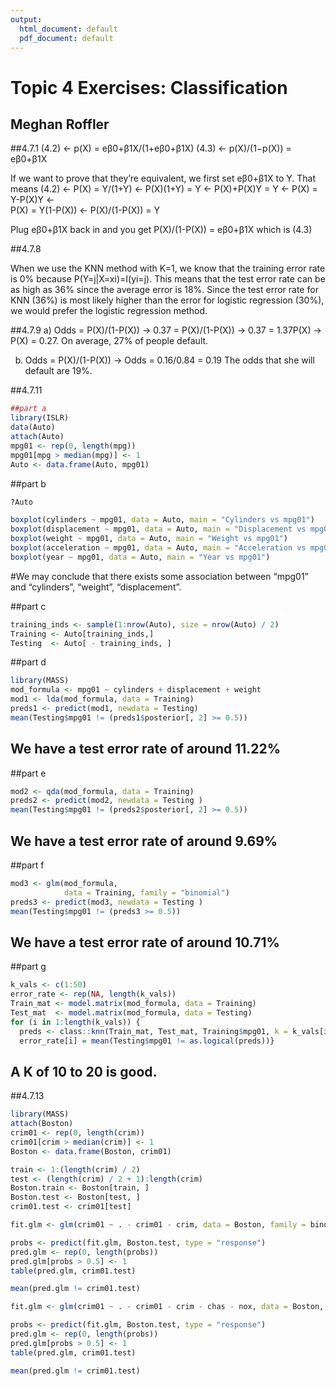 ```yaml
---
output:
  html_document: default
  pdf_document: default
---
```

# Topic 4 Exercises: Classification
## Meghan Roffler

##4.7.1
(4.2) <- p(X) = eβ0+β1X/(1+eβ0+β1X)
(4.3) <- p(X)/(1−p(X)) = eβ0+β1X

If we want to prove that they're equivalent, we first set eβ0+β1X to Y. 
That means 
(4.2) <-  P(X) = Y/(1+Y)  <-  P(X)(1+Y) = Y  <-  P(X)+P(X)Y = Y  <-  P(X) = Y-P(X)Y  <-  
P(X) = Y(1-P(X))  <-  P(X)/(1-P(X)) = Y

Plug eβ0+β1X back in and you get P(X)/(1-P(X)) = eβ0+β1X which is (4.3)


##4.7.8

When we use the KNN method with K=1, we know that the training error rate is 0% because P(Y=j|X=xi)=I(yi=j). This means that the test error rate can be as high as 36% since the average error is 18%. Since the test error rate for KNN (36%) is most likely higher than the error for logistic regression (30%), we would prefer the logistic regression method. 
 
 
##4.7.9
a) Odds = P(X)/(1-P(X))  ->  0.37 = P(X)/(1-P(X))  ->  0.37 = 1.37P(X)  -> P(X) = 0.27. 
On average, 27% of people default. 

b) Odds = P(X)/(1-P(X))  ->  Odds = 0.16/0.84 = 0.19
The odds that she will default are 19%. 

##4.7.11

```r
##part a
library(ISLR)
data(Auto)
attach(Auto)
mpg01 <- rep(0, length(mpg))
mpg01[mpg > median(mpg)] <- 1
Auto <- data.frame(Auto, mpg01)
```
##part b

```r
?Auto 

boxplot(cylinders ~ mpg01, data = Auto, main = "Cylinders vs mpg01")
boxplot(displacement ~ mpg01, data = Auto, main = "Displacement vs mpg01")
boxplot(weight ~ mpg01, data = Auto, main = "Weight vs mpg01")
boxplot(acceleration ~ mpg01, data = Auto, main = "Acceleration vs mpg01")
boxplot(year ~ mpg01, data = Auto, main = "Year vs mpg01")
```
#We may conclude that there exists some association between “mpg01” and “cylinders”, “weight”, “displacement”. 

##part c
```r
training_inds <- sample(1:nrow(Auto), size = nrow(Auto) / 2)
Training <- Auto[training_inds,]
Testing  <- Auto[ - training_inds, ]
```

##part d
```r
library(MASS)
mod_formula <- mpg01 ~ cylinders + displacement + weight
mod1 <- lda(mod_formula, data = Training)
preds1 <- predict(mod1, newdata = Testing)
mean(Testing$mpg01 != (preds1$posterior[, 2] >= 0.5))
```
## We have a test error rate of around 11.22%

##part e
```r
mod2 <- qda(mod_formula, data = Training)
preds2 <- predict(mod2, newdata = Testing )
mean(Testing$mpg01 != (preds2$posterior[, 2] >= 0.5))
```
## We have a test error rate of around 9.69%

##part f
```r
mod3 <- glm(mod_formula, 
            data = Training, family = "binomial")
preds3 <- predict(mod3, newdata = Testing )
mean(Testing$mpg01 != (preds3 >= 0.5))
```
## We have a test error rate of around 10.71%

##part g
```r
k_vals <- c(1:50)
error_rate <- rep(NA, length(k_vals))
Train_mat <- model.matrix(mod_formula, data = Training)
Test_mat  <- model.matrix(mod_formula, data = Testing)
for (i in 1:length(k_vals)) {
  preds <- class::knn(Train_mat, Test_mat, Training$mpg01, k = k_vals[i])
  error_rate[i] = mean(Testing$mpg01 != as.logical(preds))}
```

## A K of 10 to 20 is good.

##4.7.13

```r
library(MASS)
attach(Boston)
crim01 <- rep(0, length(crim))
crim01[crim > median(crim)] <- 1
Boston <- data.frame(Boston, crim01)

train <- 1:(length(crim) / 2)
test <- (length(crim) / 2 + 1):length(crim)
Boston.train <- Boston[train, ]
Boston.test <- Boston[test, ]
crim01.test <- crim01[test]

fit.glm <- glm(crim01 ~ . - crim01 - crim, data = Boston, family = binomial, subset = train)

probs <- predict(fit.glm, Boston.test, type = "response")
pred.glm <- rep(0, length(probs))
pred.glm[probs > 0.5] <- 1
table(pred.glm, crim01.test)

mean(pred.glm != crim01.test)

fit.glm <- glm(crim01 ~ . - crim01 - crim - chas - nox, data = Boston, family = binomial, subset = train)

probs <- predict(fit.glm, Boston.test, type = "response")
pred.glm <- rep(0, length(probs))
pred.glm[probs > 0.5] <- 1
table(pred.glm, crim01.test)

mean(pred.glm != crim01.test)

```
